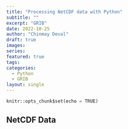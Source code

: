 ```yaml
---
title: "Processing NetCDF data with Python"
subtitle: ""
excerpt: "GRIB"
date: 2022-10-25
author: "Chinmay Deval"
draft: true
images:
series:
featured: true 
tags:
categories: 
  - Python
  - GRIB
layout: single
---
```


```py
knitr::opts_chunk$set(echo = TRUE)

```

## NetCDF Data



